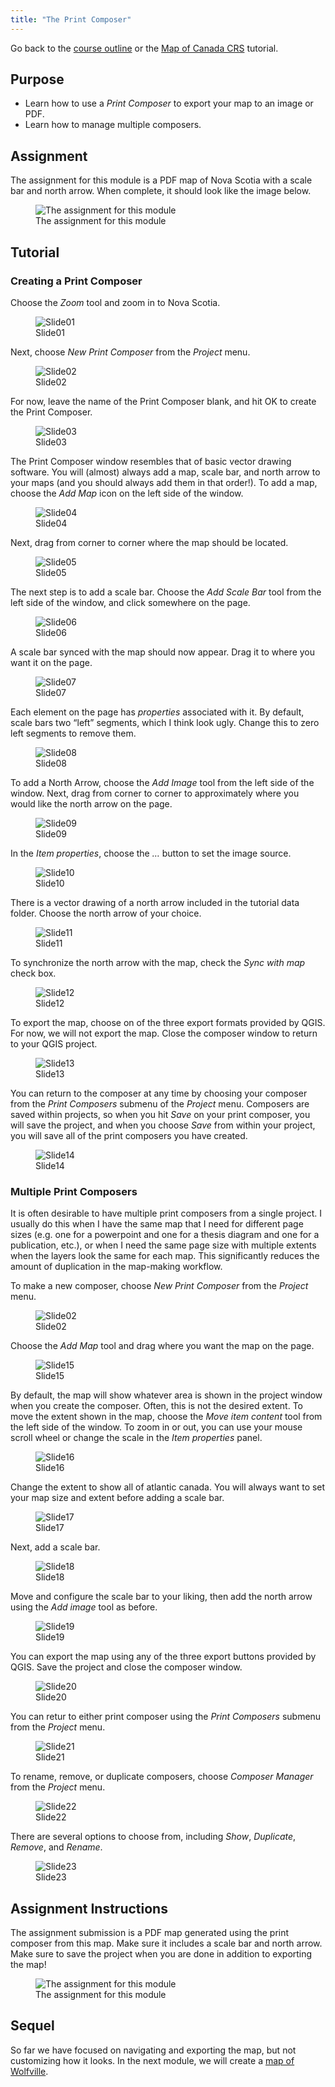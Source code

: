 ```yaml
---
title: "The Print Composer"
---
```


Go back to the [course outline](00_Course_outline.html) or the [Map of Canada CRS](03_Map_of_Canada_CRS.html) tutorial.

## Purpose

* Learn how to use a *Print Composer* to export your map to an image or PDF.
* Learn how to manage multiple composers.

## Assignment 

The assignment for this module is a PDF map of Nova Scotia with a scale bar and north arrow. When complete, it should look like the image below.

![The assignment for this module](04 The Print Composer/04 The Print Composer.png)

## Tutorial

### Creating a Print Composer

Choose the *Zoom* tool and zoom in to Nova Scotia.

![Slide01](04 The Print Composer/Slide01.jpg)

Next, choose *New Print Composer* from the *Project* menu.

![Slide02](04 The Print Composer/Slide02.jpg)

For now, leave the name of the Print Composer blank, and hit OK to create the Print Composer.

![Slide03](04 The Print Composer/Slide03.jpg)

The Print Composer window resembles that of basic vector drawing software. You will (almost) always add a map, scale bar, and north arrow to your maps (and you should always add them in that order!). To add a map, choose the *Add Map* icon on the left side of the window.

![Slide04](04 The Print Composer/Slide04.jpg)

Next, drag from corner to corner where the map should be located.

![Slide05](04 The Print Composer/Slide05.jpg)

The next step is to add a scale bar. Choose the *Add Scale Bar* tool from the left side of the window, and click somewhere on the page.

![Slide06](04 The Print Composer/Slide06.jpg)

A scale bar synced with the map should now appear. Drag it to where you want it on the page.

![Slide07](04 The Print Composer/Slide07.jpg)

Each element on the page has *properties* associated with it. By default, scale bars two "left" segments, which I think look ugly. Change this to zero left segments to remove them.

![Slide08](04 The Print Composer/Slide08.jpg)

To add a North Arrow, choose the *Add Image* tool from the left side of the window. Next, drag from corner to corner to approximately where you would like the north arrow on the page.

![Slide09](04 The Print Composer/Slide09.jpg)

In the *Item properties*, choose the *...* button to set the image source.

![Slide10](04 The Print Composer/Slide10.jpg)

There is a vector drawing of a north arrow included in the tutorial data folder. Choose the north arrow of your choice.

![Slide11](04 The Print Composer/Slide11.jpg)

To synchronize the north arrow with the map, check the *Sync with map* check box.

![Slide12](04 The Print Composer/Slide12.jpg)

To export the map, choose on of the three export formats provided by QGIS. For now, we will not export the map. Close the composer window to return to your QGIS project.

![Slide13](04 The Print Composer/Slide13.jpg)

You can return to the composer at any time by choosing your composer from the *Print Composers* submenu of the *Project* menu. Composers are saved within projects, so when you hit *Save* on your print composer, you will save the project, and when you choose *Save* from within your project, you will save all of the print composers you have created.

![Slide14](04 The Print Composer/Slide14.jpg)

### Multiple Print Composers

It is often desirable to have multiple print composers from a single project. I usually do this when I have the same map that I need for different page sizes (e.g. one for a powerpoint and one for a thesis diagram and one for a publication, etc.), or when I need the same page size with multiple extents when the layers look the same for each map. This significantly reduces the amount of duplication in the map-making workflow.

To make a new composer, choose *New Print Composer* from the *Project* menu.

![Slide02](04 The Print Composer/Slide02.jpg)

Choose the *Add Map* tool and drag where you want the map on the page.

![Slide15](04 The Print Composer/Slide15.jpg)

By default, the map will show whatever area is shown in the project window when you create the composer. Often, this is not the desired extent. To move the extent shown in the map, choose the *Move item content* tool from the left side of the window. To zoom in or out, you can use your mouse scroll wheel or change the scale in the *Item properties* panel.

![Slide16](04 The Print Composer/Slide16.jpg)

Change the extent to show all of atlantic canada. You will always want to set your map size and extent before adding a scale bar.

![Slide17](04 The Print Composer/Slide17.jpg)

Next, add a scale bar.

![Slide18](04 The Print Composer/Slide18.jpg)

Move and configure the scale bar to your liking, then add the north arrow using the *Add image* tool as before.

![Slide19](04 The Print Composer/Slide19.jpg)

You can export the map using any of the three export buttons provided by QGIS. Save the project and close the composer window.

![Slide20](04 The Print Composer/Slide20.jpg)

You can retur to either print composer using the *Print Composers* submenu from the *Project* menu.

![Slide21](04 The Print Composer/Slide21.jpg)

To rename, remove, or duplicate composers, choose *Composer Manager* from the *Project* menu.

![Slide22](04 The Print Composer/Slide22.jpg)

There are several options to choose from, including *Show*, *Duplicate*, *Remove*, and *Rename*.

![Slide23](04 The Print Composer/Slide23.jpg)

## Assignment Instructions

The assignment submission is a PDF map generated using the print composer from this map. Make sure it includes a scale bar and north arrow. Make sure to save the project when you are done in addition to exporting the map!

![The assignment for this module](04 The Print Composer/04 The Print Composer.png)

## Sequel

So far we have focused on navigating and exporting the map, but not customizing how it looks. In the next module, we will create a [map of Wolfville](05_Map_of_Wolfville.html).

